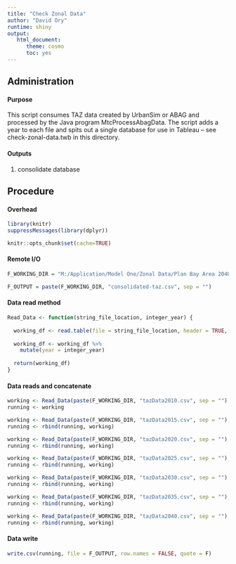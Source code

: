 ```yaml
---
title: "Check Zonal Data"
author: "David Ory"
runtime: shiny
output: 
   html_document:
      theme: cosmo
      toc: yes
---
```


## Administration

#### Purpose
This script consumes TAZ data created by UrbanSim or ABAG and processed by the Java program MtcProcessAbagData.  The script adds a year to each file and spits out a single database for use in Tableau -- see check-zonal-data.twb in this directory.  

#### Outputs
1.  consolidate database

## Procedure

#### Overhead
```r
library(knitr)
suppressMessages(library(dplyr))
```

```r
knitr::opts_chunk$set(cache=TRUE)
```

#### Remote I/O
```r
F_WORKING_DIR = "M:/Application/Model One/Zonal Data/Plan Bay Area 2040/2015 11 23 UrbanSim Tests/"

F_OUTPUT = paste(F_WORKING_DIR, "consolidated-taz.csv", sep = "") 
```

#### Data read method
```r
Read_Data <- function(string_file_location, integer_year) {
  
  working_df <- read.table(file = string_file_location, header = TRUE, sep = ",", stringsAsFactors = FALSE)
  
  working_df <- working_df %>%
    mutate(year = integer_year)
  
  return(working_df)
}

```

#### Data reads and concatenate
```r
working <- Read_Data(paste(F_WORKING_DIR, "tazData2010.csv", sep = ""), 2010)
running <- working

working <- Read_Data(paste(F_WORKING_DIR, "tazData2015.csv", sep = ""), 2015)
running <- rbind(running, working)

working <- Read_Data(paste(F_WORKING_DIR, "tazData2020.csv", sep = ""), 2020)
running <- rbind(running, working)

working <- Read_Data(paste(F_WORKING_DIR, "tazData2025.csv", sep = ""), 2025)
running <- rbind(running, working)

working <- Read_Data(paste(F_WORKING_DIR, "tazData2030.csv", sep = ""), 2030)
running <- rbind(running, working)

working <- Read_Data(paste(F_WORKING_DIR, "tazData2035.csv", sep = ""), 2035)
running <- rbind(running, working)

working <- Read_Data(paste(F_WORKING_DIR, "tazData2040.csv", sep = ""), 2040)
running <- rbind(running, working)

```


#### Data write
```r
write.csv(running, file = F_OUTPUT, row.names = FALSE, quote = F)

```

